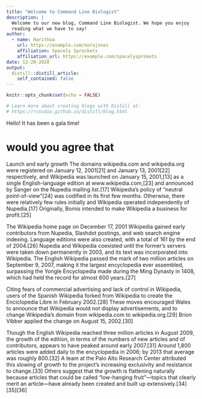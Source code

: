 ```yaml
---
title: "Welcome to Command Line Biologist"
description: |
  Welcome to our new blog, Command Line Biologist. We hope you enjoy 
  reading what we have to say!
author:
  - name: Harithaa 
    url: https://example.com/norajones
    affiliation: Spacely Sprockets
    affiliation_url: https://example.com/spacelysprokets
date: 12-20-2020
output:
  distill::distill_article:
    self_contained: false
---
```


```r
knitr::opts_chunk$set(echo = FALSE)

# Learn more about creating blogs with Distill at:
# https://rstudio.github.io/distill/blog.html

```



Hello! It has been a gala time!


# would you agree that 
  
Launch and early growth
The domains wikipedia.com and wikipedia.org were registered on January 12, 2001[21] and January 13, 2001[22] respectively, and Wikipedia was launched on January 15, 2001,[13] as a single English-language edition at www.wikipedia.com,[23] and announced by Sanger on the Nupedia mailing list.[17] Wikipedia's policy of "neutral point-of-view"[24] was codified in its first few months. Otherwise, there were relatively few rules initially and Wikipedia operated independently of Nupedia.[17] Originally, Bomis intended to make Wikipedia a business for profit.[25]


The Wikipedia home page on December 17, 2001
Wikipedia gained early contributors from Nupedia, Slashdot postings, and web search engine indexing. Language editions were also created, with a total of 161 by the end of 2004.[26] Nupedia and Wikipedia coexisted until the former's servers were taken down permanently in 2003, and its text was incorporated into Wikipedia. The English Wikipedia passed the mark of two million articles on September 9, 2007, making it the largest encyclopedia ever assembled, surpassing the Yongle Encyclopedia made during the Ming Dynasty in 1408, which had held the record for almost 600 years.[27]

Citing fears of commercial advertising and lack of control in Wikipedia, users of the Spanish Wikipedia forked from Wikipedia to create the Enciclopedia Libre in February 2002.[28] These moves encouraged Wales to announce that Wikipedia would not display advertisements, and to change Wikipedia's domain from wikipedia.com to wikipedia.org.[29] Brion Vibber applied the change on August 15, 2002.[30]

Though the English Wikipedia reached three million articles in August 2009, the growth of the edition, in terms of the numbers of new articles and of contributors, appears to have peaked around early 2007.[31] Around 1,800 articles were added daily to the encyclopedia in 2006; by 2013 that average was roughly 800.[32] A team at the Palo Alto Research Center attributed this slowing of growth to the project's increasing exclusivity and resistance to change.[33] Others suggest that the growth is flattening naturally because articles that could be called "low-hanging fruit"—topics that clearly merit an article—have already been created and built up extensively.[34][35][36]